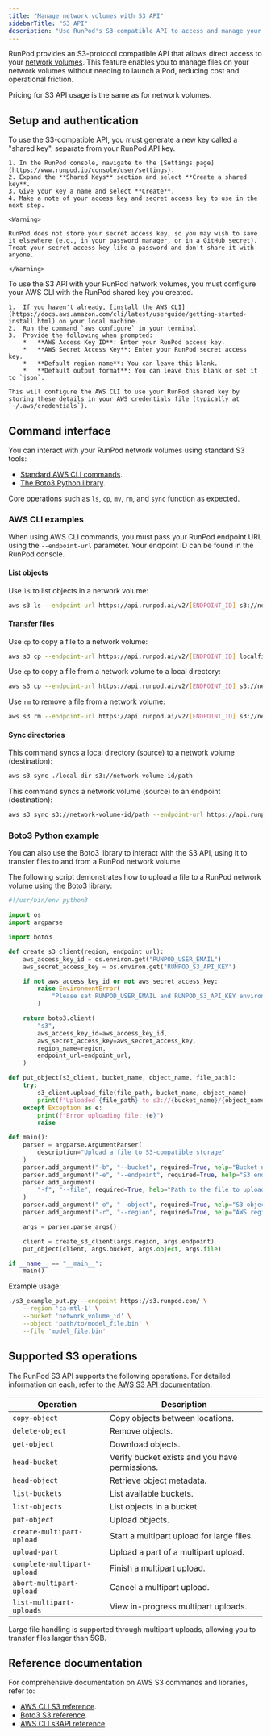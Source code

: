 ```yaml
---
title: "Manage network volumes with S3 API"
sidebarTitle: "S3 API"
description: "Use RunPod's S3-compatible API to access and manage your network volumes."
---
```


RunPod provides an S3-protocol compatible API that allows direct access to your [network volumes](/serverless/storage/network-volumes). This feature enables you to manage files on your network volumes without needing to launch a Pod, reducing cost and operational friction.

Pricing for S3 API usage is the same as for network volumes.

## Setup and authentication

<Steps>
  <Step title="Create a shared key">
    To use the S3-compatible API, you must generate a new key called a "shared key", separate from your RunPod API key.

    1. In the RunPod console, navigate to the [Settings page](https://www.runpod.io/console/user/settings).
    2. Expand the **Shared Keys** section and select **Create a shared key**.
    3. Give your key a name and select **Create**.
    4. Make a note of your access key and secret access key to use in the next step.

    <Warning>

    RunPod does not store your secret access key, so you may wish to save it elsewhere (e.g., in your password manager, or in a GitHub secret). Treat your secret access key like a password and don't share it with anyone.

    </Warning>
  </Step>

  <Step title="Configure AWS CLI">
    To use the S3 API with your RunPod network volumes, you must configure your AWS CLI with the RunPod shared key you created.

    1.  If you haven't already, [install the AWS CLI](https://docs.aws.amazon.com/cli/latest/userguide/getting-started-install.html) on your local machine.
    2.  Run the command `aws configure` in your terminal.
    3.  Provide the following when prompted:
        *   **AWS Access Key ID**: Enter your RunPod access key.
        *   **AWS Secret Access Key**: Enter your RunPod secret access key.
        *   **Default region name**: You can leave this blank.
        *   **Default output format**: You can leave this blank or set it to `json`.

    This will configure the AWS CLI to use your RunPod shared key by storing these details in your AWS credentials file (typically at `~/.aws/credentials`).
    
  </Step>
</Steps>

## Command interface

You can interact with your RunPod network volumes using standard S3 tools:

*   [Standard AWS CLI commands](https://awscli.amazonaws.com/v2/documentation/api/latest/reference/s3/index.html).
*   [The Boto3 Python library](https://boto3.amazonaws.com/v1/documentation/api/latest/index.html).

Core operations such as `ls`, `cp`, `mv`, `rm`, and `sync` function as expected.

### AWS CLI examples

When using AWS CLI commands, you must pass your RunPod endpoint URL using the `--endpoint-url` parameter. Your endpoint ID can be found in the RunPod console.

#### List objects

Use `ls` to list objects in a network volume:

```bash
aws s3 ls --endpoint-url https://api.runpod.ai/v2/[ENDPOINT_ID] s3://network-volume-id/path
```

#### Transfer files

Use `cp` to copy a file to a network volume:

```bash
aws s3 cp --endpoint-url https://api.runpod.ai/v2/[ENDPOINT_ID] localfile.txt s3://network-volume-id/path
```

Use `cp` to copy a file from a network volume to a local directory:

```bash
aws s3 cp --endpoint-url https://api.runpod.ai/v2/[ENDPOINT_ID] s3://network-volume-id/path/file.txt ./
```

Use `rm` to remove a file from a network volume:

```bash
aws s3 rm --endpoint-url https://api.runpod.ai/v2/[ENDPOINT_ID] s3://network-volume-id/path/file.txt
```

#### Sync directories

This command syncs a local directory (source) to a network volume (destination):

```bash
aws s3 sync ./local-dir s3://network-volume-id/path
```

This command syncs a network volume (source) to an endpoint (destination):

```bash
aws s3 sync s3://network-volume-id/path --endpoint-url https://api.runpod.ai/v2/[ENDPOINT_ID]
```

### Boto3 Python example

You can also use the Boto3 library to interact with the S3 API, using it to transfer files to and from a RunPod network volume.

The following script demonstrates how to upload a file to a RunPod network volume using the Boto3 library:

```python
#!/usr/bin/env python3

import os
import argparse

import boto3

def create_s3_client(region, endpoint_url):
    aws_access_key_id = os.environ.get("RUNPOD_USER_EMAIL")
    aws_secret_access_key = os.environ.get("RUNPOD_S3_API_KEY")

    if not aws_access_key_id or not aws_secret_access_key:
        raise EnvironmentError(
            "Please set RUNPOD_USER_EMAIL and RUNPOD_S3_API_KEY environment variables"
        )

    return boto3.client(
        "s3",
        aws_access_key_id=aws_access_key_id,
        aws_secret_access_key=aws_secret_access_key,
        region_name=region,
        endpoint_url=endpoint_url,
    )

def put_object(s3_client, bucket_name, object_name, file_path):
    try:
        s3_client.upload_file(file_path, bucket_name, object_name)
        print(f"Uploaded {file_path} to s3://{bucket_name}/{object_name}")
    except Exception as e:
        print(f"Error uploading file: {e}")
        raise

def main():
    parser = argparse.ArgumentParser(
        description="Upload a file to S3-compatible storage"
    )
    parser.add_argument("-b", "--bucket", required=True, help="Bucket name")
    parser.add_argument("-e", "--endpoint", required=True, help="S3 endpoint URL")
    parser.add_argument(
        "-f", "--file", required=True, help="Path to the file to upload"
    )
    parser.add_argument("-o", "--object", required=True, help="S3 object key")
    parser.add_argument("-r", "--region", required=True, help="AWS region name")

    args = parser.parse_args()

    client = create_s3_client(args.region, args.endpoint)
    put_object(client, args.bucket, args.object, args.file)

if __name__ == "__main__":
    main()

```

Example usage:

```bash
./s3_example_put.py --endpoint https://s3.runpod.com/ \
    --region 'ca-mtl-1' \
    --bucket 'network_volume_id' \
    --object 'path/to/model_file.bin' \
    --file 'model_file.bin'
```

## Supported S3 operations

The RunPod S3 API supports the following operations. For detailed information on each, refer to the [AWS S3 API documentation](https://docs.aws.amazon.com/cli/latest/reference/s3api/).

| Operation                 | Description                                  |
| ------------------------- | -------------------------------------------- |
| `copy-object`             | Copy objects between locations.              |
| `delete-object`           | Remove objects.                              |
| `get-object`              | Download objects.                            |
| `head-bucket`             | Verify bucket exists and you have permissions. |
| `head-object`             | Retrieve object metadata.                    |
| `list-buckets`            | List available buckets.                      |
| `list-objects`            | List objects in a bucket.                    |
| `put-object`              | Upload objects.                              |
| `create-multipart-upload` | Start a multipart upload for large files.    |
| `upload-part`             | Upload a part of a multipart upload.         |
| `complete-multipart-upload`| Finish a multipart upload.                   |
| `abort-multipart-upload`  | Cancel a multipart upload.                   |
| `list-multipart-uploads`  | View in-progress multipart uploads.          |

Large file handling is supported through multipart uploads, allowing you to transfer files larger than 5GB.

## Reference documentation

For comprehensive documentation on AWS S3 commands and libraries, refer to:

- [AWS CLI S3 reference](https://docs.aws.amazon.com/cli/latest/reference/s3/).
- [Boto3 S3 reference](https://boto3.amazonaws.com/v1/documentation/api/latest/reference/services/s3.html).
- [AWS CLI s3API reference](https://docs.aws.amazon.com/cli/latest/reference/s3api/).